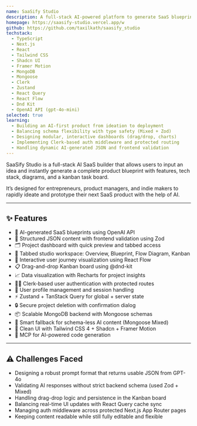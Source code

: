```yaml
---
name: SaaSify Studio
description: A full-stack AI-powered platform to generate SaaS blueprints, manage projects, and visualize user journeys with drag-and-drop Kanban and flow diagrams.
homepage: https://saasify-studio.vercel.app/w
github: https://github.com/taxilkath/saasify_studio
techstack:
  - TypeScript
  - Next.js
  - React
  - Tailwind CSS
  - Shadcn UI
  - Framer Motion
  - MongoDB
  - Mongoose
  - Clerk
  - Zustand
  - React Query
  - React Flow
  - Dnd Kit
  - OpenAI API (gpt-4o-mini)
selected: true
learning:
  - Building an AI-first product from ideation to deployment
  - Balancing schema flexibility with type safety (Mixed + Zod)
  - Designing modular, interactive dashboards (drag/drop, charts)
  - Implementing Clerk-based auth middleware and protected routing
  - Handling dynamic AI-generated JSON and frontend validation
---
```


SaaSify Studio is a full-stack AI SaaS builder that allows users to input an idea and instantly generate a complete product blueprint with features, tech stack, diagrams, and a kanban task board.

It’s designed for entrepreneurs, product managers, and indie makers to rapidly ideate and prototype their next SaaS product with the help of AI.

---

## ✨ Features

- 🤖 AI-generated SaaS blueprints using OpenAI API
- 🧩 Structured JSON content with frontend validation using Zod
- 🗂️ Project dashboard with quick preview and tabbed access
- 🧭 Tabbed studio workspace: Overview, Blueprint, Flow Diagram, Kanban
- 🧠 Interactive user journey visualization using React Flow
- 📋 Drag-and-drop Kanban board using @dnd-kit
- 📈 Data visualization with Recharts for project insights
- 🧑‍💼 Clerk-based user authentication with protected routes
- 👤 User profile management and session handling
- ⚡ Zustand + TanStack Query for global + server state
- 🔒 Secure project deletion with confirmation dialog
- 📦 Scalable MongoDB backend with Mongoose schemas
- 🧠 Smart fallback for schema-less AI content (Mongoose Mixed)
- 💅 Clean UI with Tailwind CSS 4 + Shadcn + Framer Motion
- 📝 MCP for AI-powered code generation

---

## ⚠️ Challenges Faced

- Designing a robust prompt format that returns usable JSON from GPT-4o
- Validating AI responses without strict backend schema (used Zod + Mixed)
- Handling drag-drop logic and persistence in the Kanban board
- Balancing real-time UI updates with React Query cache sync
- Managing auth middleware across protected Next.js App Router pages
- Keeping content readable while still fully editable and flexible

